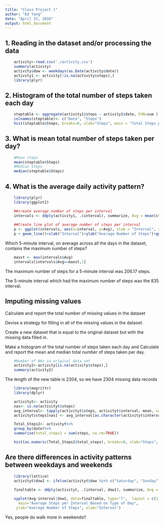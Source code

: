 ---
title: "Class Project 1"
author: "Ed Yang"
date: "April 15, 2016"
output: html_document
---




## 1. Reading in the dataset and/or processing the data

```{r echo = TRUE}

    activity<-read.csv('./activity.csv')
    summary(activity)
    activity$dow <- weekdays(as.Date(activity$date))
    activity1 <- activity[!is.na(activity$steps),]
    library(plyr)
```

## 2. Histogram of the total number of steps taken each day



```{r echo = TRUE} 
    steptable <- aggregate(activity1$steps ~ activity1$date, FUN=sum )
    colnames(steptable)<- c("Date", "Steps")
    hist(steptable$Steps, breaks=8, xlab="Steps", main = "Total Steps per Day")
```

## 3. What is mean total number of steps taken per day?

```{r echo = TRUE}
    #Mean steps
    mean(steptable$Steps)
    #Median Steps
    median(steptable$Steps)
```    
## 4. What is the average daily activity pattern? 

```{r echo = TRUE}
    library(plyr)
    library(ggplot2)

    ##create average number of steps per interval
    intervals <- ddply(activity1, .(interval), summarize, Avg = mean(steps))
    
    ##Create line plot of average number of steps per interval
    p <- ggplot(intervals, aes(x=interval, y=Avg), xlab = "Interval", ylab="Average Number of Steps")
    p + geom_line()+xlab("Interval")+ylab("Average Number of Steps")+ggtitle("Average Number of Steps per Interval")
```



Which 5-minute interval, on average across all the days in the dataset, contains the maximum number of steps?

```{r echo = TRUE}
    maxst <- max(intervals$Avg)
    intervals[intervals$Avg==maxst,1]
```
The maximum number of steps for a 5-minute interval was 206.17 steps.

The 5-minute interval which had the maximum number of steps was the 835 interval.

## Imputing missing values

Calculate and report the total number of missing values in the dataset 

Devise a strategy for filling in all of the missing values in the dataset. 

Create a new dataset that is equal to the original dataset but with the missing data filled in.

Make a histogram of the total number of steps taken each day and Calculate and report the mean and median total number of steps taken per day.

```{r echo=TRUE}
    #Number of NAs in original data set
    activity2<-activity[is.na(activity$steps),]
    summary(activity2)
```
The length of the new table is 2304, so we have 2304 missing data records

```{r echo=TRUE}
    library(magrittr) 
    library(dplyr)

    activityt<- activity
    nas<- is.na(activityt$steps)
    avg_interval<- tapply(activityt$steps, activityt$interval, mean, na.rm=TRUE, simplify = TRUE)
    activityt$steps[nas] <- avg_interval[as.character(activityt$interval[nas])]

    Total_Steps2<- activityt%>%
    group_by(date)%>%
    summarise(total_steps2 = sum(steps, na.rm=TRUE))

    hist(as.numeric(Total_Steps2$total_steps), breaks=8, xlab="Steps", main = "Total Steps per Day")
```

## Are there differences in activity patterns between weekdays and weekends

```{r echo=TRUE}
    
    library(lattice)
    activityt$dow1 <- ifelse(activityt$dow %in% c("Saturday", "Sunday"), "Weekend", "Weekday")
    
    finaltable <- ddply(activityt, .(interval, dow1), summarize, Avg = mean(steps))

    xyplot(Avg~interval|dow1, data=finaltable, type="l",  layout = c(1,2),
      main="Average Steps per Interval Based on Type of Day", 
     ylab="Average Number of Steps", xlab="Interval")

```
Yes, people do walk more in weekends!!

    